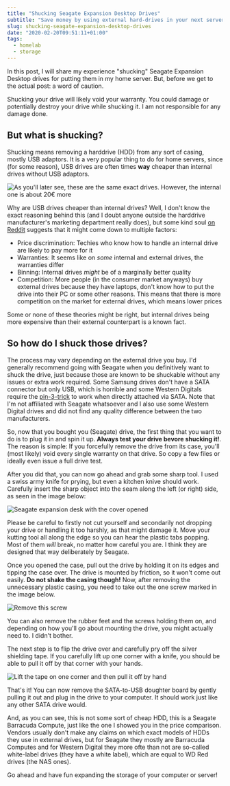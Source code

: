 ```yaml
---
title: "Shucking Seagate Expansion Desktop Drives"
subtitle: "Save money by using external hard-drives in your next server build without having a bunch of USB adapters."
slug: shucking-seagate-expansion-desktop-drives
date: "2020-02-20T09:51:11+01:00"
tags:
  - homelab
  - storage
---
```


In this post, I will share my experience "shucking" Seagate Expansion Desktop drives for putting
them in my home server. But, before we get to the actual post: a word of caution.

<Callout variant="danger">
  Shucking your drive will likely void your warranty. You could damage or
  potentially destroy your drive while shucking it. I am not responsible for any
  damage done.
</Callout>

## But what is shucking?

Shucking means removing a harddrive (HDD) from any sort of casing, mostly USB adaptors. It is a very
popular thing to do for home servers, since (for some reason), USB drives are often times **way**
cheaper than internal drives without USB adaptors.

![As you'll later see, these are the same exact drives. However, the internal one is about 20€ more](price_comparison.png)

Why are USB drives cheaper than internal drives? Well, I don't know the exact reasoning behind this
(and I doubt anyone outside the harddrive manufacturer's marketing department really does), but some
kind soul
[on Reddit](https://www.reddit.com/r/buildapc/comments/7fjw0x/why_are_external_hard_drives_generally_cheaper/)
suggests that it might come down to multiple factors:

- Price discrimination: Techies who know how to handle an internal drive are likely to pay more for
  it
- Warranties: It seems like on _some_ internal and external drives, the warranties differ
- Binning: Internal drives _might_ be of a marginally better quality
- Competition: More people (in the consumer market anyways) buy external drives because they have
  laptops, don't know how to put the drive into their PC or some other reasons. This means that
  there is more competition on the market for external drives, which means lower prices

Some or none of these theories might be right, but internal drives being more expensive than their
external counterpart is a known fact.

## So how do I shuck those drives?

The process may vary depending on the external drive you buy. I'd generally recommend going with
Seagate when you definitively want to shuck the drive, just because those are known to be shuckable
without any issues or extra work required. Some Samsung drives don't have a SATA connector but only
USB, which is horrible and some Western Digitals require the
[pin-3-trick](https://www.instructables.com/id/How-to-Fix-the-33V-Pin-Issue-in-White-Label-Disks-/)
to work when directly attached via SATA.
Note that I'm not affiliated with Seagate whatsoever and I also use some Western Digital drives and
did not find any quality difference between the two manufacturers.

So, now that you bought you (Seagate) drive, the first thing that you want to do is to plug it in
and spin it up. **Always test your drive bevore shucking it!**. The reason is simple: If you
forcefully remove the drive from its case, you'll (most likely) void every single warranty on that
drive. So copy a few files or ideally even issue a full drive test.

After you did that, you can now go ahead and grab some sharp tool. I used a swiss army knife for
prying, but even a kitchen knive should work. Carefully insert the sharp object into the seam along
the left (or right) side, as seen in the image below:

![Seagate expansion desk with the cover opened](case.jpg)

Please be careful to firstly not cut yourself and secondarily not dropping your drive or handling it
too harshly, as that might damage it. Move your kutting tool all along the edge so you can hear the
plastic tabs popping. Most of them _will_ break, no matter how careful you are. I think they are
designed that way deliberately by Seagate.

Once you opened the case, pull out the drive by holding it on its edges and tipping the case over.
The drive is mounted by friction, so it won't come out easily. **Do not shake the casing though!**
Now, after removing the unnecessary plastic casing, you need to take out the one screw marked in the
image below.

![Remove this screw](screw_marked.jpg)

You can also remove the rubber feet and the screws holding them on, and depending on how you'll go
about mounting the drive, you might actually need to. I didn't bother.

The next step is to flip the drive over and carefully pry off the silver shielding tape. If you
carefully lift up one corner with a knife, you should be able to pull it off by that corner with
your hands.

![Lift the tape on one corner and then pull it off by hand](tape.jpg)

That's it! You can now remove the SATA-to-USB doughter board by gently pulling it out and plug in
the drive to your computer.
It should work just like any other SATA drive would.

And, as you can see, this is not some sort of cheap HDD, this is a Seagate Barracuda Compute, just
like the one I showed you in the price comparison. Vendors usually don't make any claims on which
exact models of HDDs they use in external drives, but for Seagate they mostly are Barracuda Computes
and for Western Digital they more ofte than not are so-called white-label drives (they have a white
label), which are equal to WD Red drives (the NAS ones).

Go ahead and have fun expanding the storage of your computer or server!
